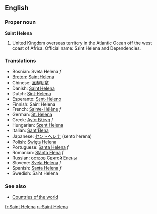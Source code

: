 ==English==

===Proper noun===
'''Saint Helena'''

# United Kingdom overseas territory in the Atlantic Ocean off the west coast of Africa. Official name: Saint Helena and Dependencies.
===Translations===
*Bosnian: Sveta Helena ''f''
*[[Breton]]: [[Saint Helena]]
*Chinese: [[圣赫勒拿]]
*Danish: [[Saint Helena]]
*Dutch: [[Sint-Helena]]
*Esperanto: [[Sent-Heleno]]
*Finnish: Saint Helena
*French: [[Sainte-Hélène]] ''f''
*German: [[St. Helena]]
*Greek: [[Αγία Ελένη]] ''f''
*Hungarian: [[Szent Helena]]
*Italian: [[Sant'Elena]]
*Japanese: [[セントヘレナ]] (sento herena)
*Polish: [[Święta Helena]]
*Portuguese: [[Santa Helena]] ''f''
*Romanian: [[Sfânta Elena]] ''f''
*Russian: [[остров Святой Елены]]
*Slovene: [[Sveta Helena]] ''f''
*Spanish: [[Santa Helena]] ''f''
*Swedish: Saint Helena

===See also===
* [[Countries of the world]]

[[fr:Saint Helena]]
[[ru:Saint Helena]]